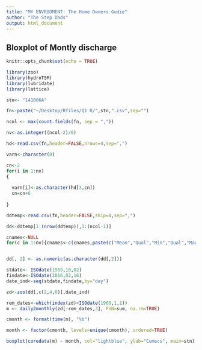 ```yaml
---
title: "MY ENVRIOMENT: The Home Owners Gudie"
author: "The Step Dads"
output: html_document
---
```


## Bloxplot of Montly discharge

```r
knitr::opts_chunk$set(echo = TRUE)
```

```r
library(zoo)
library(hydroTSM)
library(lubridate) 
library(lattice)

stn<- "141006A"

fn<-paste("~/Desktop/Rfiles/Q1 R/",stn,".csv",sep="")

ncol <- max(count.fields(fn, sep = ","))

nv<-as.integer((ncol-2)/6)

hd<-read.csv(fn,header=FALSE,nrows=4,sep=",")

varn<-character(0)

cn<-2
for(i in 1:nv)
{
  
  varn[i]<-as.character(hd[3,cn])
  cn=cn+6
  
}

ddtemp<-read.csv(fn,header=FALSE,skip=4,sep=",")

dd<-ddtemp[1:(nrow(ddtemp)),1:(ncol-1)]

cnames<-NULL
for(c in 1:nv){cnames<-c(cnames,paste(c("Mean","Qual","Min","Qual","Max","Qual"),rep(c,6)))}


dd[, 2] <- as.numeric(as.character(dd[,2]))

stdate<- ISOdate(1959,10,02)
findate<-ISOdate(2016,02,16)
date_ind<-seq(stdate,findate,by="day")

zd<-zoo(dd[,c(2,4,6)],date_ind)

rem_dates<-which(index(zd)<ISOdate(1960,1,1))
m <- daily2monthly(zd[-rem_dates,3], FUN=sum, na.rm=TRUE)

cmonth <- format(time(m), "%b")

month <- factor(cmonth, levels=unique(cmonth), ordered=TRUE)

boxplot(coredata(m) ~ month, col="lightblue", ylab="Cumecs", main=stn)

```

